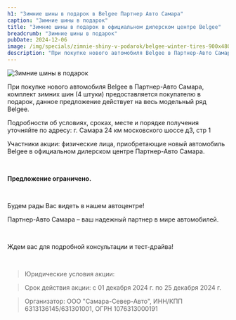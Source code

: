 ```yaml
---
h1: "Зимние шины в подарок в Belgee Партнер Авто Самара"
caption: "Зимние шины в подарок"
title: "Зимние шины в подарок в официальном дилерском центре Belgee"
breadcrumb: "Зимние шины в подарок"
pubDate: 2024-12-06
image: /img/specials/zimnie-shiny-v-podarok/belgee-winter-tires-900x480.webp
description: "При покупке нового автомобиля Belgee в Партнер-Авто Самара, комплект зимних шин (4 штуки) предоставляется покупателю в подарок, данное предложение действует на весь модельный ряд Belgee"
---
```



<picture>
    <source media="(min-width: 1200px)" srcset="/img/specials/zimnie-shiny-v-podarok/belgee-winter-tires-1304x480.webp" />
    <source media="(min-width: 768px)" srcset="/img/specials/zimnie-shiny-v-podarok/belgee-winter-tires-1080x1080.webp" />
    <source media="(min-width: 320px)" srcset="/img/specials/zimnie-shiny-v-podarok/belgee-winter-tires-1080x1080.webp" />
<img src="/img/specials/zimnie-shiny-v-podarok/belgee-winter-tires-1080x1080.webp" class="w-full mb-10" alt="Зимние шины в подарок" />
</picture>

При покупке нового автомобиля Belgee в Партнер-Авто Самара, комплект зимних шин (4 штуки) предоставляется покупателю в подарок, данное предложение действует на весь модельный ряд Belgee. 

Подробности об условиях, сроках, месте и порядке получения уточняйте по адресу: г. Самара  24 км московского шоссе д3, стр 1 

Участники акции: физические лица, приобретающие новый автомобиль Belgee в официальном дилерском центре Партнер-Авто Самара.

<br/>

**Предложение ограничено.**

<br/>

Будем рады Вас  видеть в нашем автоцентре! 

Партнер-Авто Самара – ваш надежный партнер в мире автомобилей.

<br/>

Ждем вас для подробной консультации и тест-драйва!

<br/>

<SpecialSalonsInfo dataFormName="Узнать подробнее. Зимние шины в подарок"/>

> Юридические условия акции:

> Срок действия акции: с 01 декабря 2024 г. по 25 декабря 2024 г.

> Организатор: ООО "Самара-Север-Авто", ИНН/КПП 6313136145/631301001, ОГРН 1076313000191
